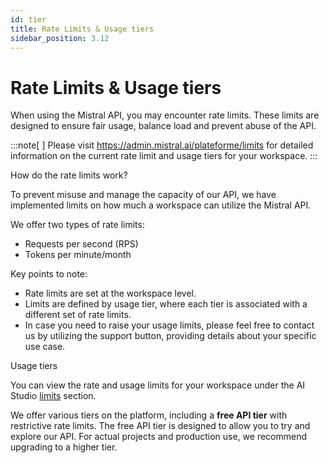 ```yaml
---
id: tier
title: Rate Limits & Usage tiers
sidebar_position: 3.12
---
```



# Rate Limits & Usage tiers

When using the Mistral API, you may encounter rate limits. These limits are designed to ensure fair usage, balance load and prevent abuse of the API.

:::note[ ]
Please visit https://admin.mistral.ai/plateforme/limits for detailed information on the current rate limit and usage tiers for your workspace. 
:::

<SectionTab as="h1" sectionId="how-do-the-rate-limits-work">How do the rate limits work?</SectionTab>

To prevent misuse and manage the capacity of our API, we have implemented limits on how much a workspace can utilize the Mistral API.

We offer two types of rate limits:

- Requests per second (RPS)
- Tokens per minute/month

Key points to note:

- Rate limits are set at the workspace level.
- Limits are defined by usage tier, where each tier is associated with a different set of rate limits.
- In case you need to raise your usage limits, please feel free to contact us by utilizing the support button, providing details about your specific use case.

<SectionTab as="h1" sectionId="usage-tiers">Usage tiers</SectionTab>

You can view the rate and usage limits for your workspace under the AI Studio [limits](https://admin.mistral.ai/plateforme/limits) section.

We offer various tiers on the platform, including a **free API tier** with restrictive rate limits. The free API tier is designed to allow you to try and explore our API. For actual projects and production use, we recommend upgrading to a higher tier.
